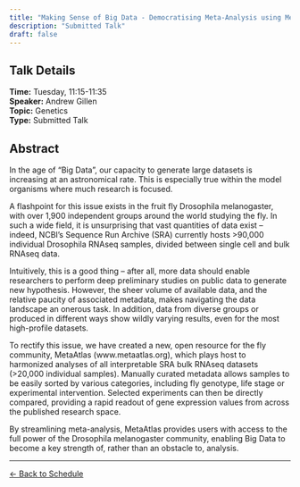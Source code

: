 ```yaml
---
title: "Making Sense of Big Data - Democratising Meta-Analysis using MetaAtlas"
description: "Submitted Talk"
draft: false
---
```


## Talk Details

**Time:** Tuesday, 11:15-11:35\
**Speaker:** Andrew Gillen\
**Topic:** Genetics\
**Type:** Submitted Talk

## Abstract

In the age of "Big Data", our capacity to generate large datasets is increasing at an astronomical rate. This is especially true within the model organisms where much research is focused.

A flashpoint for this issue exists in the fruit fly Drosophila melanogaster, with over 1,900 independent groups around the world studying the fly. In such a wide field, it is unsurprising that vast quantities of data exist – indeed, NCBI's Sequence Run Archive (SRA) currently hosts \>90,000 individual Drosophila RNAseq samples, divided between single cell and bulk RNAseq data.

Intuitively, this is a good thing – after all, more data should enable researchers to perform deep preliminary studies on public data to generate new hypothesis. However, the sheer volume of available data, and the relative paucity of associated metadata, makes navigating the data landscape an onerous task. In addition, data from diverse groups or produced in different ways show wildly varying results, even for the most high-profile datasets.

To rectify this issue, we have created a new, open resource for the fly community, MetaAtlas (www.metaatlas.org), which plays host to harmonized analyses of all interpretable SRA bulk RNAseq datasets (\>20,000 individual samples). Manually curated metadata allows samples to be easily sorted by various categories, including fly genotype, life stage or experimental intervention. Selected experiments can then be directly compared, providing a rapid readout of gene expression values from across the published research space.

By streamlining meta-analysis, MetaAtlas provides users with access to the full power of the Drosophila melanogaster community, enabling Big Data to become a key strength of, rather than an obstacle to, analysis.

------------------------------------------------------------------------

[← Back to Schedule](../schedule.html)
